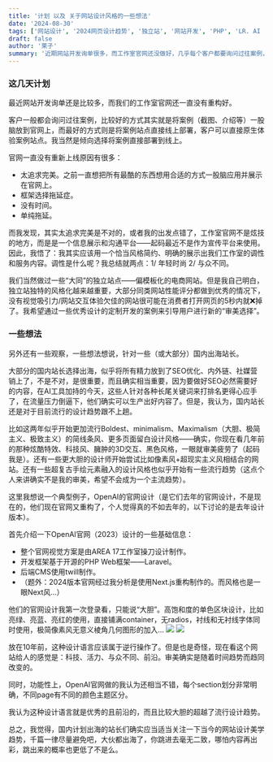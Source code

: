 ```yaml
---
title: '计划 以及 关于网站设计风格的一些想法'
date: '2024-08-30'
tags: ['网站设计', '2024网页设计趋势', '独立站', '网站开发', 'PHP', 'LR. AI Studio.']
draft: false
author: '莱子'
summary: '近期网站开发询单很多，而工作室官网还没做好，几乎每个客户都要询问过往案例，有一个PDF倒是有工作室简介和案例介绍，还是不太直观，所以计划这几天把工作室官网做好，把案例做成在线预览...'
---
```



### 这几天计划

最近网站开发询单还是比较多，而我们的工作室官网还一直没有重构好。

客户一般都会询问过往案例，比较好的方式其实就是将案例（截图、介绍等）一股脑放到官网上，而最好的方式则是将案例站点直接线上部署，客户可以直接原生体验案例站点。我当然是倾向选择将案例直接部署到线上。

官网一直没有重新上线原因有很多：
* 太追求完美。之前一直想把所有最酷的东西想用合适的方式一股脑应用并展示在官网上。
* 框架选择拖延症。
* 没有时间。
* 单纯拖延。

而我发现，其实太追求完美是不对的，或者我的出发点错了，工作室官网不是炫技的地方，而是是一个信息展示和沟通平台——起码最近不是作为宣传平台来使用。因此，我悟了：我其实应该用一个恰当风格简约、明确的展示出我们工作室的调性和服务内容。调性是什么呢？我总结就两点：1/ 年轻时尚 2/ 与众不同。

我们当然做过一些“大同”的独立站点——偏模板化的电商网站。但是我自己明白，独立站独特的风格化越来越重要，大部分同类网站性能评分都做到优秀的情况下，没有视觉吸引力/网站交互体验欠佳的网站很可能在消费者打开网页的5秒内就❌掉了。我希望通过一些优秀设计的定制开发的案例来引导用户进行新的“审美选择”。


### 一些想法

另外还有一些观察，一些想法想说，针对一些（或大部分）国内出海站长。

大部分的国内站长选择出海，似乎将所有精力放到了SEO优化、内外链、社媒营销上了，不是不对，是很重要，而且确实相当重要，因为要做好SEO必然需要好的内容，在AI工具加持的今天，这些人针对各种长尾关键词来打排名更得心应手了，在流量压力倒逼下，他们确实可以生产出好内容了。但是，我认为，国内站长还是对于目前流行的设计趋势跟不上趟。

比如这两年似乎开始更加流行Boldest、minimalism、Maximalism（大胆、极简主义、极致主义）的简线条风、更多页面留白设计风格——确实，你现在看几年前的那种炫酷特效、科技风、臃肿的3D交互、黑色风格，一眼就审美疲劳了（起码我是）。还有一些更大胆的设计师开始尝试比如像素风+超现实主义风相结合的网站。还有一些超复古手绘元素融入的设计风格也似乎开始有一些流行趋势（这点个人来讲确实不是我的审美，希望不会成为一个主流趋势）。

这里我想说一个典型例子，OpenAI的官网设计（是它们去年的官网设计，不是现在的，他们现在官网又重构了，个人觉得真的不如去年的，以下讨论的是去年设计版本）。

首先介绍一下OpenAI官网（2023）设计的一些基础信息：
* 整个官网视觉方案是由AREA 17工作室操刀设计制作。
* 开发框架基于开源的PHP Web框架——Laravel。
* 后端CMS使用twill制作。
* （题外：2024版本官网经过我分析是使用Next.js重构制作的。而风格也是一眼Next风...）

他们的官网设计我第一次登录看，只能说“大胆”。高饱和度的单色区块设计，比如亮绿、亮蓝、亮红的使用，直接铺满container，无radios，衬线和无衬线字体同时使用，极简像素风无意义棱角几何图形的加入...
![](https://picolai.oss-cn-hongkong.aliyuncs.com/img/openai_12.02_twill-cms2x.webp)
![](https://picolai.oss-cn-hongkong.aliyuncs.com/img/OpenAI2.png)

放在10年前，这种设计语言应该属于逆行操作了。但是也是奇怪，现在看这个网站给人的感觉是：科技、活力、与众不同、前沿。审美确实是随着时间趋势而趋同改变的。

同时，功能性上，OpenAI官网做的我认为还相当不错，每个section划分非常明确，不同page有不同的颜色主题区分。

我认为这种设计语言就是优秀的且前沿的，而且比较大胆的超越了流行设计趋势。

总之，我觉得，国内计划出海的站长们确实应当适当关注一下当今的网站设计美学趋势，千篇一律尽量避免吧，大伙都出海了，你跳进去毫无二致，哪怕内容再出彩，跳出来的概率也更低了不是么。
